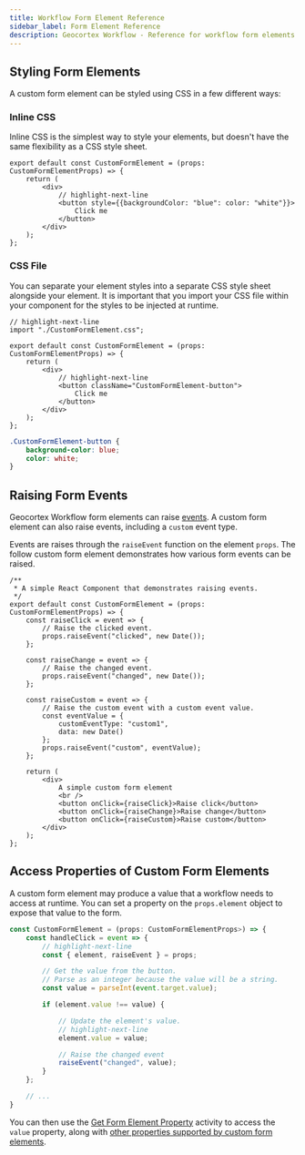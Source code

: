 ```yaml
---
title: Workflow Form Element Reference
sidebar_label: Form Element Reference
description: Geocortex Workflow - Reference for workflow form elements for web applications
---
```


## Styling Form Elements

A custom form element can be styled using CSS in a few different ways:

### Inline CSS

Inline CSS is the simplest way to style your elements, but doesn't have the same flexibility as a CSS style sheet.

```tsx
export default const CustomFormElement = (props: CustomFormElementProps) => {
    return (
        <div>
            // highlight-next-line
            <button style={{backgroundColor: "blue": color: "white"}}>
                Click me
            </button>
        </div>
    );
};
```

### CSS File

You can separate your element styles into a separate CSS style sheet alongside your element. It is important that you import your CSS file within your component for the styles to be injected at runtime.

```tsx
// highlight-next-line
import "./CustomFormElement.css";

export default const CustomFormElement = (props: CustomFormElementProps) => {
    return (
        <div>
            // highlight-next-line
            <button className="CustomFormElement-button">
                Click me
            </button>
        </div>
    );
};
```

```css title="CustomFormElement.css"
.CustomFormElement-button {
    background-color: blue;
    color: white;
}
```

## Raising Form Events

Geocortex Workflow form elements can raise [events](https://docs.geocortex.com/workflow/latest/help/Default.htm#wf5/help/forms.htm#Events%3FTocPath%3DForms%7COverview%2520of%2520Forms%7CEvents%7C_____0). A custom form element can also raise events, including a `custom` event type.

Events are raises through the `raiseEvent` function on the element `props`. The follow custom form element demonstrates how various form events can be raised.

```tsx
/**
 * A simple React Component that demonstrates raising events.
 */
export default const CustomFormElement = (props: CustomFormElementProps) => {
    const raiseClick = event => {
        // Raise the clicked event.
        props.raiseEvent("clicked", new Date());
    };

    const raiseChange = event => {
        // Raise the changed event.
        props.raiseEvent("changed", new Date());
    };

    const raiseCustom = event => {
        // Raise the custom event with a custom event value.
        const eventValue = {
            customEventType: "custom1",
            data: new Date()
        };
        props.raiseEvent("custom", eventValue);
    };

    return (
        <div>
            A simple custom form element
            <br />
            <button onClick={raiseClick}>Raise click</button>
            <button onClick={raiseChange}>Raise change</button>
            <button onClick={raiseCustom}>Raise custom</button>
        </div>
    );
};
```

## Access Properties of Custom Form Elements

A custom form element may produce a value that a workflow needs to access at runtime. You can set a property on the `props.element` object to expose that value to the form.

```ts
const CustomFormElement = (props: CustomFormElementProps>) => {
    const handleClick = event => {
        // highlight-next-line
        const { element, raiseEvent } = props;

        // Get the value from the button.
        // Parse as an integer because the value will be a string.
        const value = parseInt(event.target.value);

        if (element.value !== value) {

            // Update the element's value.
            // highlight-next-line
            element.value = value;

            // Raise the changed event
            raiseEvent("changed", value);
        }
    };

    // ...
}
```

You can then use the [Get Form Element Property](https://docs.geocortex.com/workflow/latest/help/Default.htm#wf5/help/activities/get-form-element-property.htm) activity to access the `value` property, along with [other properties supported by custom form elements](https://docs.geocortex.com/workflow/latest/help/Default.htm#wf5/help/form-elements/custom.htm#Custom_Form_Element_Properties%3FTocPath%3DForms%7CForm%2520Element%2520Reference%7CCustom%2520Form%2520Elements%7C_____1).

